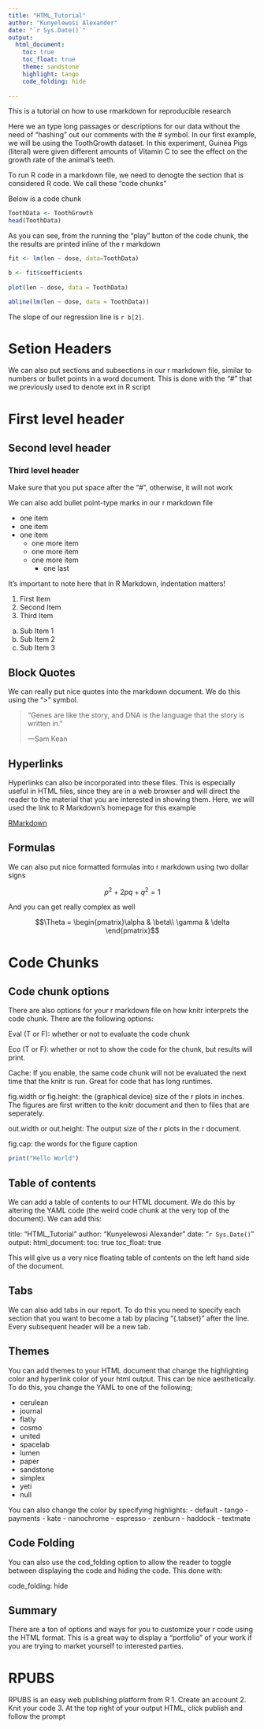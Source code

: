---
title: "HTML_Tutorial"
author: "Kunyelewosi Alexander"
date: "`r Sys.Date()`"
output:
  html_document:
    toc: true
    toc_float: true
    theme: sandstone
    highlight: tango
    code_folding: hide
  
---

This is a tutorial on how to use rmarkdown for reproducible research

Here we an type long passages or descriptions for our data without the need of "hashing" out our comments with the # symbol. In our first example, we will be using the ToothGrowth dataset. In this experiment, Guinea Pigs (literal) were given different amounts of Vitamin C to see the effect on the growth rate of the animal's teeth.

To run R code in a markdown file, we need to denogte the section that is considered R code. We call these "code chunks"

Below is a code chunk

```{r}
ToothData <- ToothGrowth
head(ToothData)
```

As you can see, from the running the "play" button of the code chunk, the the results are printed inline of the r markdown

```{r, fig.cap="Figure 1: The tooth growth of Guinea Pigs agaist vitamin dose"  }
fit <- lm(len ~ dose, data=ToothData)

b <- fit$coefficients
 
plot(len ~ dose, data = ToothData)

abline(lm(len ~ dose, data = ToothData))
```

The slope of our regression line is `r b[2]`.

# Setion Headers

We can also put sections and subsections in our r markdown file, similar to numbers or bullet points in a word document. This is done with the "#" that we previously used to denote ext in R script

# First level header
## Second level header
### Third level header

Make sure that you put space after the "#", otherwise, it will not work

We can also add bullet point-type marks in our r markdown file

- one item
- one item
- one item
  - one more item
  - one more item
  - one more item
    - one last

It's important to note here that in R Markdown, indentation matters!

1. First Item
2. Second Item
3. Third Item
  a. Sub Item 1
  b. Sub Item 2
  c. Sub Item 3

## Block Quotes

We can really put nice quotes into the markdown document. We do this using the ">" symbol.

> "Genes are like the story, and DNA is the language that the story is written in."
>
> ---Sam Kean
 
## Hyperlinks

Hyperlinks can also be incorporated into these files. This is especially useful in HTML files, since they are in a web browser and will direct the reader to the material that you are interested in showing them. Here, we will used the link to R Markdown's homepage for this example

[RMarkdown](http://rmarkdown.rstudio.com/)

## Formulas

We can also put nice formatted formulas into r markdown using two dollar signs

$$p^2 + 2pq + q^2 = 1$$

And you can get really complex as well

$$\Theta = \begin{pmatrix}\alpha & \beta\\
\gamma & \delta
\end{pmatrix}$$

# Code Chunks {.tabset}
## Code chunk options 
There are also options for your r markdown file on how knitr interprets the code chunk. There are the following options:

Eval (T or F): whether or not to evaluate the code chunk

Eco (T or F): whether or not to show the code for the chunk, but results will print.

Cache: If you enable, the same code chunk will not be evaluated the next time that the knitr is run. Great for code that has long runtimes.

fig.width or fig.height: the (graphical device) size of the r plots in inches. The figures are first written to the knitr document and then to files that are seperately. 

out.width or out.height: The output size of the r plots in the r document.

fig.cap: the words for the figure caption

```{r echo=F, eval=F }
print("Hello World")
```

## Table of contents

We can add a table of contents to our HTML document. We do this by altering the YAML code (the weird code chunk at the very top of the document). We can add this:

title: "HTML_Tutorial"
author: "Kunyelewosi Alexander"
date: "`r Sys.Date()`"
output:
  html_document:
    toc: true
    toc_float: true
  
This will give us a very nice floating table of contents on the left hand side of the document.

## Tabs

We can also add tabs in our report. To do this you need to specify each section that you want to become a tab by placing "{.tabset}" after the line. Every subsequent header will be a new tab.

## Themes

You can add themes to your HTML document that change the highlighting  color and hyperlink color of your html output. This can be nice aesthetically. To do this, you change the YAML to one of the following;

- cerulean
- journal 
- flatly
- cosmo
- united
- spacelab
- lumen
- paper
- sandstone
- simplex
- yeti
- null

You can also change the color by specifying highlights:
- default
- tango
- payments
- kate 
- nanochrome
- espresso
- zenburn
- haddock
- textmate

## Code Folding

You can also use the cod_folding option to allow  the reader to toggle between displaying the code and hiding the code. This done with:

code_folding: hide

## Summary

There are a ton of options and ways for you to customize your r code using the HTML format. This is a great way to display a "portfolio" of your work if you are trying to market yourself to interested parties.

# RPUBS

RPUBS is an easy web publishing platform from R
1. Create an account
2. Knit your code
3. At the top right of your output HTML, click publish and follow the prompt
